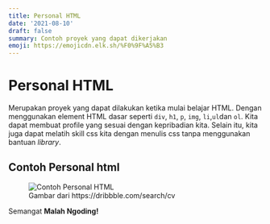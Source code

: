 ```yaml
---
title: Personal HTML
date: '2021-08-10'
draft: false
summary: Contoh proyek yang dapat dikerjakan
emoji: https://emojicdn.elk.sh/%F0%9F%A5%B3
---
```


# Personal HTML

Merupakan proyek yang dapat dilakukan ketika mulai belajar HTML.
Dengan menggunakan element HTML dasar seperti `div`, `h1`, `p`, `img`, `li`,`ul`dan `ol`.
Kita dapat membuat profile yang sesuai dengan kepribadian kita.
Selain itu, kita juga dapat melatih skill css kita dengan menulis css tanpa menggunakan bantuan _library_.

## Contoh Personal html

<figure>
  <Image
    src="/content/labs/personal-html.png"
    width={842.26415094}
    height={720}
    alt="Contoh Personal HTML"
  />
  <figcaption>Gambar dari https://dribbble.com/search/cv</figcaption>
</figure>

Semangat **Malah Ngoding!**
